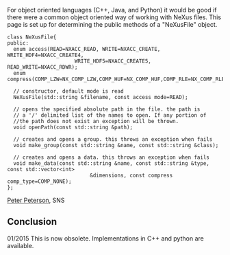 For object oriented languages (C++, Java, and Python) it would be good if there were a common object oriented way of working with NeXus files. This page is set up for determining the public methods of a "NeXusFile" object.
<pre>
class NeXusFile{
public:
  enum access(READ=NXACC_READ, WRITE=NXACC_CREATE, WRITE_HDF4=NXACC_CREATE4, 
                      WRITE_HDF5=NXACC_CREATE5, READ_WRITE=NXACC_RDWR);
  enum compress(COMP_LZW=NX_COMP_LZW,COMP_HUF=NX_COMP_HUF,COMP_RLE=NX_COMP_RLE,COMP_NONE);

  // constructor, default mode is read
  NeXusFile(std::string &filename, const access mode=READ);

  // opens the specified absolute path in the file. the path is 
  // a '/' delimited list of the names to open. If any portion of 
  //the path does not exist an exception will be thrown.
  void openPath(const std::string &path);
  
  // creates and opens a group. this throws an exception when fails
  void make_group(const std::string &name, const std::string &class);

  // creates and opens a data. this throws an exception when fails
  void make_data(const std::string &name, const std::string &type, const std::vector<int> 
                           &dimensions, const compress comp_type=COMP_NONE);
};
</pre>

[[User:Pfpeterson|Peter Peterson]], SNS

== Conclusion ==

01/2015 This is now obsolete. Implementations in C++ and python are available.